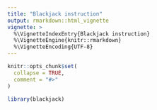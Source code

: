 ```yaml
---
title: "Blackjack instruction"
output: rmarkdown::html_vignette
vignette: >
  %\VignetteIndexEntry{Blackjack instruction}
  %\VignetteEngine{knitr::rmarkdown}
  %\VignetteEncoding{UTF-8}
---
```


```r
knitr::opts_chunk$set(
  collapse = TRUE,
  comment = "#>"
)
```

```r
library(blackjack)
```
